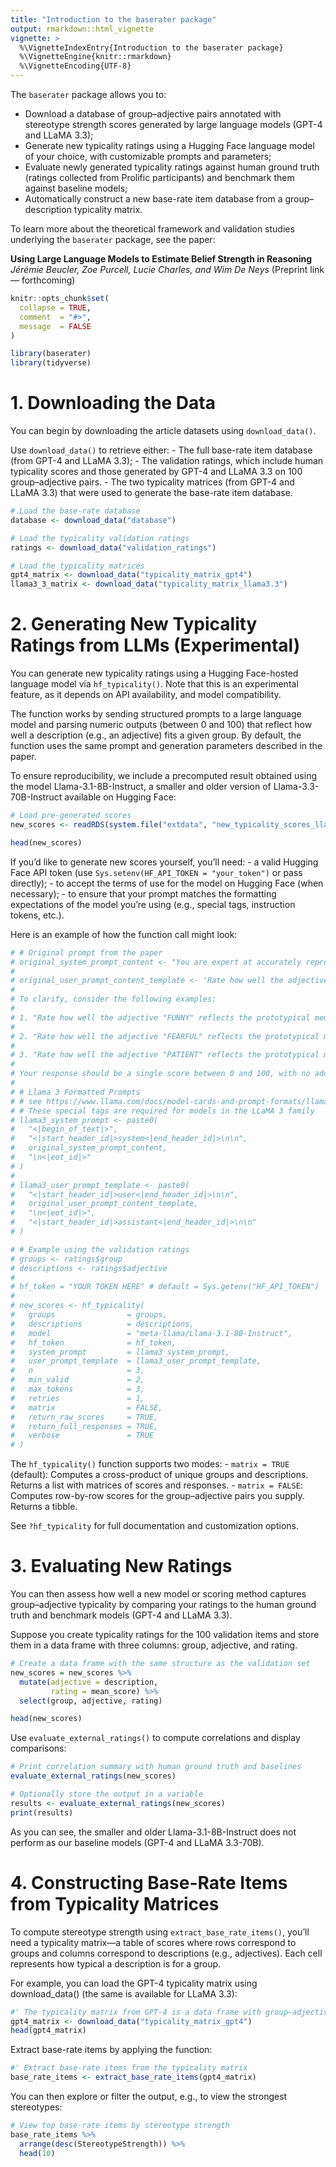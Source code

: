 ```yaml
---
title: "Introduction to the baserater package"
output: rmarkdown::html_vignette
vignette: >
  %\VignetteIndexEntry{Introduction to the baserater package}
  %\VignetteEngine{knitr::rmarkdown}
  %\VignetteEncoding{UTF-8}
---
```


The `baserater` package allows you to:

- Download a database of group–adjective pairs annotated with stereotype strength scores generated by large language models (GPT-4 and LLaMA 3.3);
- Generate new typicality ratings using a Hugging Face language model of your choice, with customizable prompts and parameters;
- Evaluate newly generated typicality ratings against human ground truth (ratings collected from Prolific participants) and benchmark them against baseline models;
- Automatically construct a new base-rate item database from a group–description typicality matrix.

To learn more about the theoretical framework and validation studies underlying the `baserater` package, see the paper:

**Using Large Language Models to Estimate Belief Strength in Reasoning**
*Jérémie Beucler, Zoe Purcell, Lucie Charles, and Wim De Neys*
(Preprint link — forthcoming)

```r
knitr::opts_chunk$set(
  collapse = TRUE,
  comment  = "#>",
  message  = FALSE
)
```

```r
library(baserater)
library(tidyverse)
```

# 1. Downloading the Data

You can begin by downloading the article datasets using `download_data()`.

Use `download_data()` to retrieve either:
- The full base-rate item database (from GPT-4 and LLaMA 3.3);
- The validation ratings, which include human typicality scores and those generated by GPT-4 and LLaMA 3.3 on 100 group–adjective pairs.
- The two typicality matrices (from GPT-4 and LLaMA 3.3) that were used to generate the base-rate item database.

```r
# Load the base-rate database
database <- download_data("database")

# Load the typicality validation ratings
ratings <- download_data("validation_ratings")

# Load the typicality matrices
gpt4_matrix <- download_data("typicality_matrix_gpt4")
llama3_3_matrix <- download_data("typicality_matrix_llama3.3")
```


# 2. Generating New Typicality Ratings from LLMs (Experimental)

You can generate new typicality ratings using a Hugging Face-hosted language model via `hf_typicality()`. Note that this is an experimental feature, as it depends on API availability, and model compatibility.

The function works by sending structured prompts to a large language model and parsing numeric outputs (between 0 and 100) that reflect how well a description (e.g., an adjective) fits a given group. By default, the function uses the same prompt and generation parameters described in the paper.

To ensure reproducibility, we include a precomputed result obtained using the model Llama-3.1-8B-Instruct, a smaller and older version of Llama-3.3-70B-Instruct available on Hugging Face:

```r
# Load pre-generated scores
new_scores <- readRDS(system.file("extdata", "new_typicality_scores_llama3.1_8B.rds", package = "baserater"))

head(new_scores)
```

If you’d like to generate new scores yourself, you’ll need:
- a valid Hugging Face API token (use `Sys.setenv(HF_API_TOKEN = "your_token")` or pass directly);
- to accept the terms of use for the model on Hugging Face (when necessary);
- to ensure that your prompt matches the formatting expectations of the model you’re using (e.g., special tags, instruction tokens, etc.).

Here is an example of how the function call might look:

```r
# # Original prompt from the paper
# original_system_prompt_content <- "You are expert at accurately reproducing the stereotypical associations humans make, in order to annotate data for experiments. Your focus is to capture common societal perceptions and stereotypes, rather than factual attributes of the groups, even when they are negative or unfounded."
# 
# original_user_prompt_content_template <- 'Rate how well the adjective "{description}" reflects the prototypical member of the group "{group}" on a scale from 0 ("Not at all") to 100 ("Extremely").
# 
# To clarify, consider the following examples:
# 
# 1. "Rate how well the adjective "FUNNY" reflects the prototypical member of the group "CLOWN" on a scale from 0 (Not at all) to 100 (Extremely)." A high rating is expected because the adjective "FUNNY" closely aligns with the typical characteristics of a "CLOWN".
# 
# 2. "Rate how well the adjective "FEARFUL" reflects the prototypical member of the group "FIREFIGHTER" on a scale from 0 (Not at all) to 100 (Extremely)." A low rating is expected because the adjective "FEARFUL" diverges significantly from the typical characteristics of a "FIREFIGHTER".
# 
# 3. "Rate how well the adjective "PATIENT" reflects the prototypical member of the group "ENGINEER" on a scale from 0 (Not at all) to 100 (Extremely)." A mid-scale rating is expected because the adjective "PATIENT" neither closely aligns nor diverges significantly from the typical characteristics of an "ENGINEER".
# 
# Your response should be a single score between 0 and 100, with no additional text, letters, or symbols included.'
# 
# # Llama 3 Formatted Prompts
# # see https://www.llama.com/docs/model-cards-and-prompt-formats/llama3_1/
# # These special tags are required for models in the LLaMA 3 family
# llama3_system_prompt <- paste0(
#   "<|begin_of_text|>",
#   "<|start_header_id|>system<|end_header_id|>\n\n",
#   original_system_prompt_content,
#   "\n<|eot_id|>"
# )
# 
# llama3_user_prompt_template <- paste0(
#   "<|start_header_id|>user<|end_header_id|>\n\n",
#   original_user_prompt_content_template,
#   "\n<|eot_id|>",
#   "<|start_header_id|>assistant<|end_header_id|>\n\n"
# )

# # Example using the validation ratings
# groups <- ratings$group
# descriptions <- ratings$adjective
# 
# hf_token = "YOUR TOKEN HERE" # default = Sys.getenv("HF_API_TOKEN")
# 
# new_scores <- hf_typicality(
#   groups                = groups,
#   descriptions          = descriptions,
#   model                 = "meta-llama/Llama-3.1-8B-Instruct",
#   hf_token              = hf_token,
#   system_prompt         = llama3_system_prompt,
#   user_prompt_template  = llama3_user_prompt_template,
#   n                     = 3,
#   min_valid             = 2,
#   max_tokens            = 3,
#   retries               = 1,
#   matrix                = FALSE,
#   return_raw_scores     = TRUE,
#   return_full_responses = TRUE,
#   verbose               = TRUE
# )
```

The `hf_typicality()` function supports two modes:
- `matrix = TRUE` (default): Computes a cross-product of unique groups and descriptions. Returns a list with matrices of scores and responses.
- `matrix = FALSE`: Computes row-by-row scores for the group–adjective pairs you supply. Returns a tibble.

See `?hf_typicality` for full documentation and customization options.

# 3. Evaluating New Ratings

You can then assess how well a new model or scoring method captures group–adjective typicality by comparing your ratings to the human ground truth and benchmark models (GPT-4 and LLaMA 3.3).

Suppose you create typicality ratings for the 100 validation items and store them in a data frame with three columns: group, adjective, and rating.

```r
# Create a data frame with the same structure as the validation set
new_scores = new_scores %>% 
  mutate(adjective = description,
         rating = mean_score) %>%
  select(group, adjective, rating)

head(new_scores)
```

Use `evaluate_external_ratings()` to compute correlations and display comparisons:

```r
# Print correlation summary with human ground truth and baselines
evaluate_external_ratings(new_scores)

# Optionally store the output in a variable
results <- evaluate_external_ratings(new_scores)
print(results)
```

As you can see, the smaller and older Llama-3.1-8B-Instruct does not perform as our baseline models (GPT-4 and LLaMA 3.3-70B).

# 4. Constructing Base-Rate Items from Typicality Matrices

To compute stereotype strength using `extract_base_rate_items()`, you’ll need a typicality matrix—a table of scores where rows correspond to groups and columns correspond to descriptions (e.g., adjectives). Each cell represents how typical a description is for a group.

For example, you can load the GPT-4 typicality matrix using download_data() (the same is available for LLaMA 3.3):

```r
#' The typicality matrix from GPT-4 is a data frame with group–adjective pairs and their typicality scores
gpt4_matrix <- download_data("typicality_matrix_gpt4")
head(gpt4_matrix)
```

Extract base-rate items by applying the function:

```r
#' Extract base-rate items from the typicality matrix
base_rate_items <- extract_base_rate_items(gpt4_matrix)
```

You can then explore or filter the output, e.g., to view the strongest stereotypes:

```r
# View top base-rate items by stereotype strength
base_rate_items %>%
  arrange(desc(StereotypeStrength)) %>%
  head(10)
```

